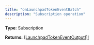 ```yaml
---
title: "onLaunchpadTokenEventBatch"
description: "Subscription operation"
---
```


**Type:** Subscription

**Returns:** [[LaunchpadTokenEventOutput!]!](/api-reference/types/launchpadtokeneventoutput)

